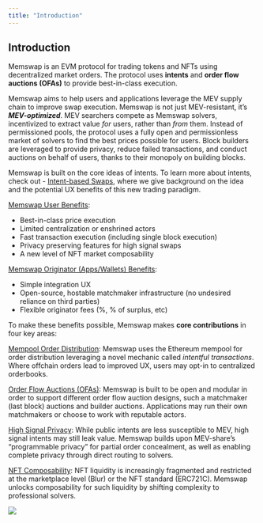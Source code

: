 ```yaml
---
title: "Introduction"
---
```


## Introduction

Memswap is an EVM protocol for trading tokens and NFTs using decentralized market orders. The protocol uses **intents** and **order flow auctions (OFAs)** to provide best-in-class execution.

Memswap aims to help users and applications leverage the MEV supply chain to improve swap execution. Memswap is not just MEV-resistant, it’s **_MEV-optimized_**. MEV searchers compete as Memswap solvers, incentivized to extract value _for_ users, rather than _from_ them. Instead of permissioned pools, the protocol uses a fully open and permissionless market of solvers to find the best prices possible for users. Block builders are leveraged to provide privacy, reduce failed transactions, and conduct auctions on behalf of users, thanks to their monopoly on building blocks.

Memswap is built on the core ideas of intents. To learn more about intents, check out - [Intent-based Swaps](/intent-based-swaps), where we give background on the idea and the potential UX benefits of this new trading paradigm.

<u>Memswap User Benefits</u>:

- Best-in-class price execution
- Limited centralization or enshrined actors
- Fast transaction execution (including single block execution)
- Privacy preserving features for high signal swaps
- A new level of NFT market composability

<u>Memswap Originator (Apps/Wallets) Benefits</u>:

- Simple integration UX
- Open-source, hostable matchmaker infrastructure (no undesired reliance on third parties)
- Flexible originator fees (%, % of surplus, etc)

To make these benefits possible, Memswap makes **core contributions** in four key areas:

[Mempool Order Distribution](/onchain-order-distribution): Memswap uses the Ethereum mempool for order distribution leveraging a novel mechanic called _intentful transactions_. Where offchain orders lead to improved UX, users may opt-in to centralized orderbooks.

[Order Flow Auctions (OFAs)](/order-flow-auctions): Memswap is built to be open and modular in order to support different order flow auction designs, such a matchmaker (last block) auctions and builder auctions. Applications may run their own matchmakers or choose to work with reputable actors.

[High Signal Privacy](/privacy): While public intents are less susceptible to MEV, high signal intents may still leak value. Memswap builds upon MEV-share’s “programmable privacy” for partial order concealment, as well as enabling complete privacy through direct routing to solvers.

[NFT Composability](/nft-composability): NFT liquidity is increasingly fragmented and restricted at the marketplace level (Blur) or the NFT standard (ERC721C). Memswap unlocks composability for such liquidity by shifting complexity to professional solvers.

![](../public/memswap-overview.png)
